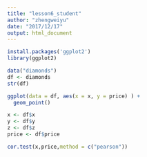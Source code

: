 ```yaml
---
title: "lesson6_student"
author: "zhengweiyu"
date: "2017/12/17"
output: html_document
---
```


```r
install.packages('ggplot2')
library(ggplot2)

data("diamonds")
df <- diamonds
str(df)
```

```r
ggplot(data = df, aes(x = x, y = price) ) + 
  geom_point() 
```

```r
x <- df$x
y <- df$y
z <- df$z
price <- df$price

cor.test(x,price,method = c("pearson"))
```